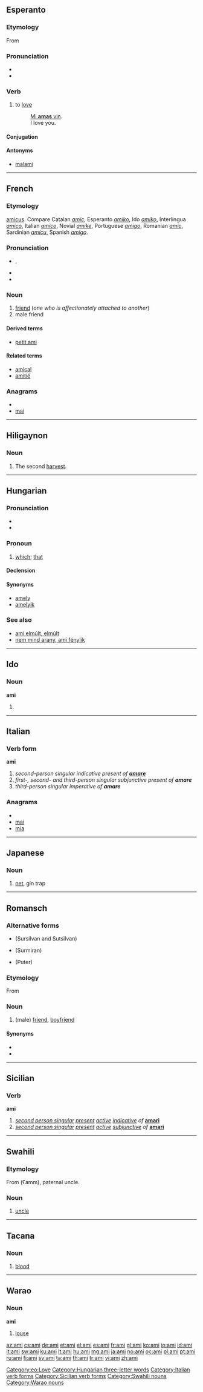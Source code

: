 {{also|AMI}}
==Esperanto==

===Etymology===
From {{etyl|it|eo}} {{term|lang=it|amare}}

===Pronunciation===
* {{IPA|/ˈami/|lang=eo}}
* {{hyphenation|a|mi}}

===Verb===
{{eo-verb|am}}

# to [[love]]
#: [[mi amas vin|Mi '''amas''' vin]].
#: I love you.

====Conjugation====
{{eo-conj|am}}

====Antonyms====
* [[malami]]

[[Category:eo:Love]]
{{eo BRO|2}}
{{eo GCSE|8}}
{{Universala Vortaro}}

----

==French==

===Etymology===
{{etyl|la|fr}} [[amicus]]. Compare Catalan ''[[amic]]'', Esperanto ''[[amiko]]'', Ido ''[[amiko]]'', Interlingua ''[[amico]]'', Italian ''[[amico]]'', Novial ''[[amike]]'', Portuguese ''[[amigo]]'', Romanian ''[[amic]]'', Sardinian ''[[amícu]]'', Spanish ''[[amigo]]''.

===Pronunciation===
* {{IPA|/a.mi/|lang=fr}}, {{X-SAMPA|/a.mi/|lang=fr}}
*: {{audio|Fr-ami.ogg|Audio (France, Paris)}}
* {{homophones|amict|amicts|amie|amies|amis|lang=fr}}
* {{hyphenation|a|mi|lang=fr}}

===Noun===
{{fr-noun|m|f=amie}}

# [[friend]] (''one who is affectionately attached to another'')
# male friend

====Derived terms====
* [[petit ami]]

====Related terms====
* [[amical]]
* [[amitié]]

===Anagrams===
* {{alphagram|aim}}
* [[mai#French|mai]]

----

==Hiligaynon==

===Noun===
{{hil-noun|ami|and=amí}}

# The second [[harvest]].

----

==Hungarian==

===Pronunciation===
* {{IPA|/ˈɒmi/|lang=hu}}
* {{hyphenation|ami}}

===Pronoun===
{{hu-pronoun|relative}}

# {{relative|lang=hu}} [[which]]; [[that]]

====Declension====
{{hu-decl-k-front1|am|i}}{{hu-pos-tek|ami|je}}

====Synonyms====
* [[amely]]
* [[amelyik]]

===See also===
* [[ami elmúlt, elmúlt]]
* [[nem mind arany, ami fénylik]]

[[Category:Hungarian three-letter words]]

----

==Ido==

===Noun===
'''ami'''

# {{plural of|[[amo #Ido|amo]]|lang=io}}

----

==Italian==

===Verb form===
'''ami'''

# ''second-person singular indicative present of '''[[amare]]'''''
# ''first-, second- and third-person singular subjunctive present of '''amare'''''
# ''third-person singular imperative of '''amare'''''

===Anagrams===
* {{alphagram|aim}}
* [[mai#Italian|mai]]
* [[mia#Italian|mia]]

[[Category:Italian verb forms]]

----

==Japanese==

===Noun===
{{ja-noun|r|hira=あみ}}

# {{ja-def|網}} [[net]], gin trap

----

==Romansch==

===Alternative forms===
* {{l|rm|amitg}} (Sursilvan and Sutsilvan)
* {{l|rm|amei}} (Surmiran)
* {{l|rm|amih}} (Puter)

===Etymology===
From {{etyl|la|rm}} {{term|amicus|amīcus|lang=la}}

===Noun===
{{infl|rm|noun|g=m|feminine|amia|masculine plural|amis|feminine plural|amias}}

# (male) [[friend]], [[boyfriend]] {{italbrac|Grischun and Vallader}}

====Synonyms====
* {{l|rm|camarat}}
* {{l|rm|cumpogn}}

----

==Sicilian==

===Verb===
'''ami'''

# ''[[second person singular]]  [[present tense|present]] [[active voice|active]] [[indicative mood|indicative]] of'' '''[[amari#Sicilian|amari]]'''
# ''[[second person singular]]  [[present tense|present]] [[active voice|active]] [[subjunctive]] of'' '''[[amari#Sicilian|amari]]'''

[[Category:Sicilian verb forms]]

----

==Swahili==

===Etymology===
From {{etyl|ar|sw}} {{Arab|[[عم]]}} (ʕamm), paternal uncle.

===Noun===
{{sw-noun}}

# [[uncle]]

[[Category:Swahili nouns]]

----

==Tacana==

===Noun===
{{infl|tna|noun}}

# [[blood]]

----

==Warao==

===Noun===
'''ami'''

# [[louse]]

[[Category:Warao nouns]]

[[az:ami]]
[[cs:ami]]
[[de:ami]]
[[et:ami]]
[[el:ami]]
[[es:ami]]
[[fr:ami]]
[[gl:ami]]
[[ko:ami]]
[[io:ami]]
[[id:ami]]
[[it:ami]]
[[sw:ami]]
[[ku:ami]]
[[lt:ami]]
[[hu:ami]]
[[mg:ami]]
[[ja:ami]]
[[no:ami]]
[[oc:ami]]
[[pl:ami]]
[[pt:ami]]
[[ru:ami]]
[[fi:ami]]
[[sv:ami]]
[[ta:ami]]
[[th:ami]]
[[tr:ami]]
[[vi:ami]]
[[zh:ami]]